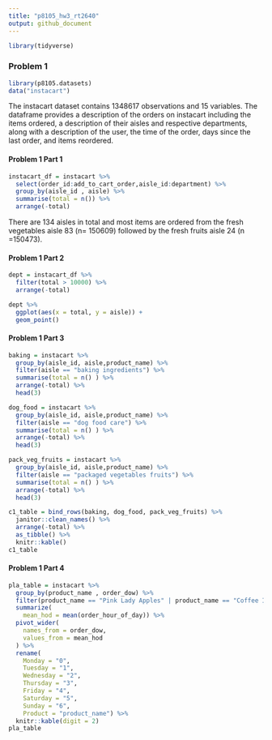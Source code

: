 ```yaml
---
title: "p8105_hw3_rt2640"
output: github_document
---
```


```r
library(tidyverse)

```

### Problem 1

```r
library(p8105.datasets)
data("instacart")

```

The instacart dataset contains 1348617 observations and 15 variables. The dataframe provides a description of the orders on instacart including the items ordered, a description of their aisles and respective departments, along with a description of the user, the time of the order, days since the last order, and items reordered.

#### Problem 1 Part 1

```r
instacart_df = instacart %>%
  select(order_id:add_to_cart_order,aisle_id:department) %>% 
  group_by(aisle_id , aisle) %>%
  summarise(total = n()) %>%
  arrange(-total)
```
There are 134 aisles in total and most items are ordered from the fresh vegetables aisle 83 (n= 150609) followed by the fresh fruits aisle 24 (n =150473).

#### Problem 1 Part 2

```r
dept = instacart_df %>%
  filter(total > 10000) %>%
  arrange(-total)

dept %>%
  ggplot(aes(x = total, y = aisle)) +
  geom_point()

```

#### Problem 1 Part 3

```r
baking = instacart %>%
  group_by(aisle_id, aisle,product_name) %>%
  filter(aisle == "baking ingredients") %>%
  summarise(total = n() ) %>%
  arrange(-total) %>%
  head(3)

dog_food = instacart %>%
  group_by(aisle_id, aisle,product_name) %>%
  filter(aisle == "dog food care") %>%
  summarise(total = n() ) %>%
  arrange(-total) %>%
  head(3)

pack_veg_fruits = instacart %>%
  group_by(aisle_id, aisle,product_name) %>%
  filter(aisle == "packaged vegetables fruits") %>%
  summarise(total = n() ) %>%
  arrange(-total) %>%
  head(3)

c1_table = bind_rows(baking, dog_food, pack_veg_fruits) %>%
  janitor::clean_names() %>%
  arrange(-total) %>% 
  as_tibble() %>% 
  knitr::kable()
c1_table

```

#### Problem 1 Part 4

```r
pla_table = instacart %>%
  group_by(product_name , order_dow) %>%
  filter(product_name == "Pink Lady Apples" | product_name == "Coffee Ice Cream") %>%
  summarize(
    mean_hod = mean(order_hour_of_day)) %>%
  pivot_wider(
    names_from = order_dow,
    values_from = mean_hod
  ) %>%
  rename(
    Monday = "0",
    Tuesday = "1",
    Wednesday = "2",
    Thursday = "3",
    Friday = "4",
    Saturday = "5",
    Sunday = "6",
    Product = "product_name") %>%
  knitr::kable(digit = 2)
pla_table
```
  




